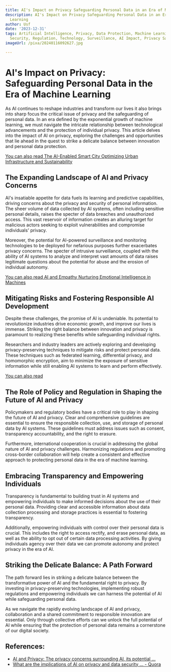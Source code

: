 ```yaml
---
title: AI's Impact on Privacy Safeguarding Personal Data in an Era of Machine Learning
description: AI's Impact on Privacy Safeguarding Personal Data in an Era of Machine
  Learning
author: Usf
date: '2023-12-31'
tags: Artificial Intelligence, Privacy, Data Protection, Machine Learning, Ethics,
  Security, Regulation, Technology, Surveillance, AI Impact, Privacy Safeguarding
imageUrl: /pixa/20240116092627.jpg

---
```

# AI's Impact on Privacy: Safeguarding Personal Data in the Era of Machine Learning

As AI continues to reshape industries  and transform  our lives it also brings into sharp  focus the critical issue  of privacy and the safeguarding  of personal data. In an era defined by the exponential growth of machine learning, we must  navigate the intricate relationship between technological advancements and the protection of individual privacy. This article delves into the impact of AI on privacy, exploring the  challenges and opportunities that lie ahead in the quest to strike  a delicate  balance between innovation  and personal data protection.

[You can also read  The AI-Enabled Smart City Optimizing Urban Infrastructure and Sustainability](The%20AI-Enabled%20Smart%20City%20Optimizing%20Urban%20Infrastructure%20and%20Sustainability)


## The Expanding  Landscape of AI and Privacy Concerns

AI's insatiable  appetite for data fuels its learning and predictive capabilities,  driving  concerns about the privacy and security of personal  information. The sheer volume of data collected by AI  systems, often including sensitive personal details, raises the specter of data breaches and unauthorized access. This vast reservoir  of information creates an alluring target for malicious actors seeking to exploit vulnerabilities and compromise individuals' privacy.

Moreover, the potential for  AI-powered surveillance and monitoring technologies to  be deployed for nefarious purposes further exacerbates privacy concerns. The specter  of  intrusive surveillance, coupled with the ability of AI systems to analyze and interpret vast  amounts of data raises legitimate questions about the potential for abuse and the erosion of individual autonomy.

[You can  also  read AI and  Empathy Nurturing Emotional Intelligence  in Machines](AI%20and%20Empathy%20Nurturing%20Emotional%20Intelligence%20in%20Machines)


## Mitigating Risks and Fostering Responsible AI Development

Despite these challenges, the promise of AI is undeniable. Its potential to revolutionize industries drive  economic growth, and improve our lives is immense. Striking the right balance between innovation and  privacy is paramount to  realizing these benefits while safeguarding individual rights.

Researchers and industry leaders are  actively exploring and developing  privacy-preserving techniques  to mitigate risks and protect  personal data. These  techniques such as federated learning, differential privacy, and homomorphic encryption, aim to minimize the exposure of sensitive information while still enabling AI systems to learn and perform effectively.

[You can also  read ]()


## The Role of Policy and Regulation in Shaping the Future of AI and Privacy

Policymakers and regulatory bodies have a critical role to play in shaping the future of AI  and privacy. Clear  and comprehensive guidelines are essential to ensure the responsible collection, use, and storage of personal data  by AI systems.  These guidelines must  address issues such as consent, transparency accountability, and the right to erasure.

Furthermore, international cooperation is crucial in  addressing the global nature of  AI and  privacy challenges. Harmonizing regulations and promoting cross-border collaboration will help create a consistent and effective approach to protecting personal data  in the era of machine learning.

##  Embracing Transparency and Empowering Individuals

Transparency is fundamental to building trust  in AI systems and empowering individuals to make informed decisions about  the  use of their personal  data. Providing clear and accessible information about data collection  processing and storage practices is essential to fostering transparency.

Additionally, empowering individuals  with control over their personal data  is crucial. This includes the  right to access rectify, and  erase personal data, as well  as the ability to opt  out of certain data processing  activities. By giving individuals agency over their data we can  promote autonomy and protect privacy in the era of AI.

## Striking the Delicate Balance: A Path Forward

The path forward lies in striking a delicate balance between the transformative power of AI and the fundamental right to privacy. By investing in privacy-preserving technologies, implementing robust regulations and empowering individuals we can harness the potential of AI while safeguarding personal data.

As we navigate the rapidly evolving  landscape of AI  and privacy, collaboration and a shared commitment  to responsible innovation are essential. Only through collective efforts can we unlock the  full potential of AI while ensuring that the protection of personal data remains a cornerstone of our digital society.

## References:
- [AI and Privacy: The privacy concerns surrounding AI, its potential ...](https://economictimes.com/news/how-to/ai-and-privacy-the-privacy-concerns-surrounding-ai-its-potential-impact-on-personal-data/articleshow/99738234.cms)
- [What are the implications of AI on privacy and data security ... - Quora](https://www.quora.com/What-are-the-implications-of-AI-on-privacy-and-data-security-in-the-era-of-big-data)
